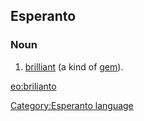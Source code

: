 ==Esperanto==
===Noun===
# [[brilliant]] (a kind of [[gem]]).

[[eo:brilianto]]
[[Category:Esperanto language]]
{{Universala Vortaro}}